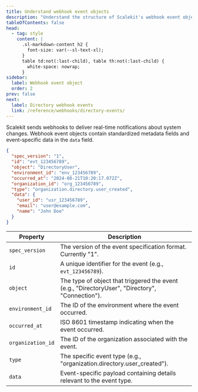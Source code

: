 ```yaml
---
title: Understand webhook event objects
description: "Understand the structure of Scalekit's webhook event objects, including standardized fields and event-specific data payloads."
tableOfContents: false
head:
  - tag: style
    content: |
      .sl-markdown-content h2 {
        font-size: var(--sl-text-xl);
      }
      table td:not(:last-child), table th:not(:last-child) {
        white-space: nowrap;
      }
sidebar:
  label: Webhook event object
  order: 2
prev: false
next:
  label: Directory webhook events
  link: /reference/webhooks/directory-events/
---
```



Scalekit sends webhooks to deliver real-time notifications about system changes. Webhook event objects contain standardized metadata fields and event-specific data in the `data` field.

```json title="User created event payload"
{
  "spec_version": "1",
  "id": "evt_123456789",
  "object": "DirectoryUser",
  "environment_id": "env_123456789",
  "occurred_at": "2024-08-21T10:20:17.072Z",
  "organization_id": "org_123456789",
  "type": "organization.directory.user_created",
  "data": {
    "user_id": "usr_123456789",
    "email": "user@example.com",
    "name": "John Doe"
  }
}
```

| Property | Description |
|----------|-------------|
| `spec_version` | The version of the event specification format. Currently "1". |
| `id` | A unique identifier for the event (e.g., `evt_123456789`). |
| `object` | The type of object that triggered the event (e.g., "DirectoryUser", "Directory", "Connection"). |
| `environment_id` | The ID of the environment where the event occurred. |
| `occurred_at` | ISO 8601 timestamp indicating when the event occurred. |
| `organization_id` | The ID of the organization associated with the event. |
| `type` | The specific event type (e.g., "organization.directory.user_created"). |
| `data` | Event-specific payload containing details relevant to the event type. |
